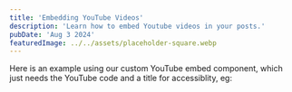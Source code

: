 ```yaml
---
title: 'Embedding YouTube Videos'
description: 'Learn how to embed Youtube videos in your posts.'
pubDate: 'Aug 3 2024'
featuredImage: ../../assets/placeholder-square.webp
---
```


Here is an example using our custom YouTube embed component, which just needs the YouTube code and a title for accessiblity, eg:


<YoutubeEmbed code="2eew9k8FqM0" title="Radiance by Henry Egloff"/>
